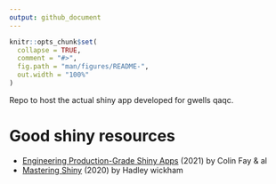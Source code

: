 ```yaml
---
output: github_document
---
```


<!-- README.md is generated from README.Rmd. Please edit that file -->

```r
knitr::opts_chunk$set(
  collapse = TRUE,
  comment = "#>",
  fig.path = "man/figures/README-",
  out.width = "100%"
)
```

Repo to host the actual shiny app developed for gwells qaqc.


# Good shiny resources      

* [Engineering Production-Grade Shiny Apps](https://engineering-shiny.org/) (2021) by Colin Fay & al
* [Mastering Shiny](https://mastering-shiny.org/) (2020) by Hadley wickham
